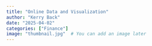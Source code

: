 ```yaml
---
title: "Online Data and Visualization"
author: "Kerry Back"
date: "2025-04-02"
categories: ["Finance"]
image: "thumbnail.jpg"  # You can add an image later
---
```


